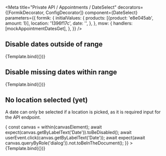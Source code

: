 



<Meta
  title="Private API / Appointments / DateSelect"
  decorators={[FormikDecorator, ConfigDecorator]}
  component={DateSelect}
  parameters={{
    formik: {
      initialValues: {
        products: [{product: 'e8e045ab', amount: 1}],
        location: '1396f17c',
        date: '',
      },
    },
    msw: {
      handlers: [mockAppointmentDatesGet],
    },
  }}
/>

## Disable dates outside of range

<Canvas>
  <Story name="Calendar with available date range">{Template.bind({})}</Story>
</Canvas>

## Disable missing dates within range

<Canvas>
  <Story
    name="Calendar with disabled gaps in date range"
    parameters={{
      formik: {
        initialValues: {
          products: [{product: 'e8e045ab', amount: 1}],
          location: '34000e85',
          date: '',
        },
      },
    }}
  >
    {Template.bind({})}
  </Story>
</Canvas>

## No location selected (yet)

A date can only be selected if a location is picked, as it is required input for the API endpoint.

<Canvas>
  <Story
    name="Calendar disabled when no location is set"
    parameters={{
      formik: {
        initialValues: {
          products: [{product: 'e8e045ab', amount: 1}],
          location: '',
          date: '',
        },
      },
    }}
    play={async ({canvasElement}) => {
      const canvas = within(canvasElement);
      await expect(canvas.getByLabelText('Date')).toBeDisabled();
      await userEvent.click(canvas.getByLabelText('Date'));
      await expect(await canvas.queryByRole('dialog')).not.toBeInTheDocument();
    }}
  >
    {Template.bind({})}
  </Story>
</Canvas>
